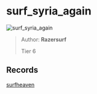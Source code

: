 
# surf_syria_again

![surf_syria_again](https://raw.githubusercontent.com/Sayt123/SurfMapPics/Maps-and-bonuses/csgo/surf_syria_again.jpg)

> Author: **Razersurf**
>
> Tier 6

## Records

[surfheaven](https://surfheaven.eu/map/surf_syria_again)
